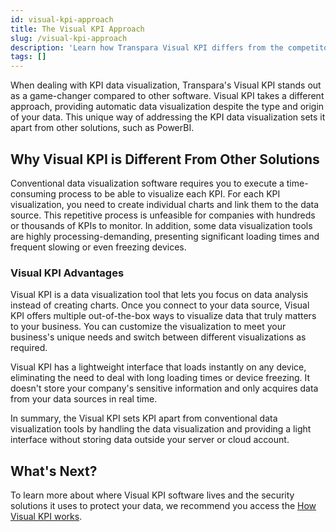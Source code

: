 ```yaml
---
id: visual-kpi-approach
title: The Visual KPI Approach
slug: /visual-kpi-approach
description: 'Learn how Transpara Visual KPI differs from the competitors and provides a unique approach to make KPI management easier and accessible everywhere.'
tags: []
---
```


When dealing with KPI data visualization, Transpara's Visual KPI stands out as a game-changer compared to other software. Visual KPI takes a different approach, providing automatic data visualization despite the type and origin of your data. This unique way of addressing the KPI data visualization sets it apart from other solutions, such as PowerBI.

## Why Visual KPI is Different From Other Solutions

Conventional data visualization software requires you to execute a time-consuming process to be able to visualize each KPI. For each KPI visualization, you need to create individual charts and link them to the data source. This repetitive process is unfeasible for companies with hundreds or thousands of KPIs to monitor. In addition, some data visualization tools are highly processing-demanding, presenting significant loading times and frequent slowing or even freezing devices.

### Visual KPI Advantages

Visual KPI is a data visualization tool that lets you focus on data analysis instead of creating charts. Once you connect to your data source, Visual KPI offers multiple out-of-the-box ways to visualize data that truly matters to your business. You can customize the visualization to meet your business's unique needs and switch between different visualizations as required.

Visual KPI has a lightweight interface that loads instantly on any device, eliminating the need to deal with long loading times or device freezing. It doesn't store your company's sensitive information and only acquires data from your data sources in real time.

In summary, the Visual KPI sets KPI apart from conventional data visualization tools by handling the data visualization and providing a light interface without storing data outside your server or cloud account.

## What's Next?

To learn more about where Visual KPI software lives and the security solutions it uses to protect your data, we recommend you access the [How Visual KPI works](./how-visual-kpi-works).
